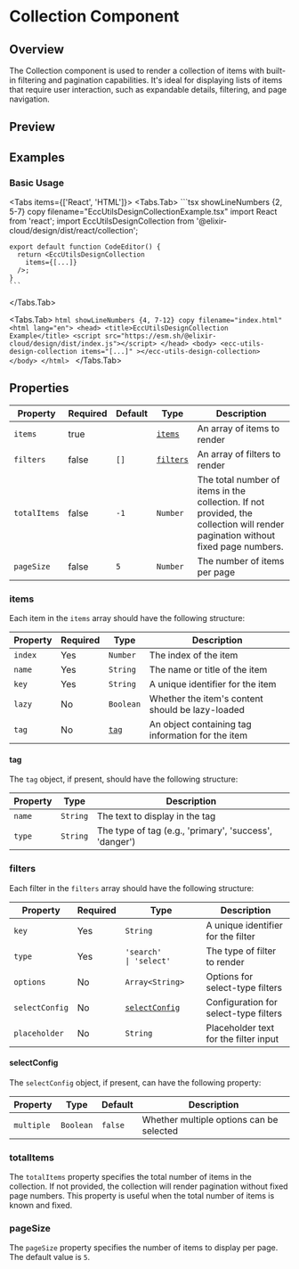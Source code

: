 
# Collection Component

<ComponentName
  tagName='ecc-utils-design-collection'
  reactTagName='EccUtilsDesignCollection'
  version='0.1.1'
  beta
/>

## Overview

The Collection component is used to render a collection of items with built-in filtering and pagination capabilities. It's ideal for displaying lists of items that require user interaction, such as expandable details, filtering, and page navigation.

## Preview

<Collection />

## Examples

### Basic Usage

<Tabs items={['React', 'HTML']}>
  <Tabs.Tab>
    ```tsx showLineNumbers {2, 5-7} copy filename="EccUtilsDesignCollectionExample.tsx"
    import React from 'react';
    import EccUtilsDesignCollection from '@elixir-cloud/design/dist/react/collection';

    export default function CodeEditor() {
      return <EccUtilsDesignCollection
        items={[...]}
      />;
    }
    ```

  </Tabs.Tab>
  
  <Tabs.Tab>
    ```html showLineNumbers {4, 7-12} copy filename="index.html"
    <html lang="en">
      <head>
        <title>EccUtilsDesignCollection Example</title>
        <script src="https://esm.sh/@elixir-cloud/design/dist/index.js"></script>
      </head>
      <body>
        <ecc-utils-design-collection
          items="[...]"
        ></ecc-utils-design-collection>
      </body>
    </html>
    ```
  </Tabs.Tab>
</Tabs>

## Properties

| Property     | Required | Default | Type                  | Description                                                                                                                     |
| ------------ | -------- | ------- | --------------------- | ------------------------------------------------------------------------------------------------------------------------------- |
| `items`      | true     |         | [`items`](#items)     | An array of items to render                                                                                                     |
| `filters`    | false    | `[]`    | [`filters`](#filters) | An array of filters to render                                                                                                   |
| `totalItems` | false    | `-1`    | `Number`              | The total number of items in the collection. If not provided, the collection will render pagination without fixed page numbers. |
| `pageSize`   | false    | `5`     | `Number`              | The number of items per page                                                                                                    |

### items

Each item in the `items` array should have the following structure:

| Property | Required | Type          | Description                                       |
| -------- | -------- | ------------- | ------------------------------------------------- |
| `index`  | Yes      | `Number`      | The index of the item                             |
| `name`   | Yes      | `String`      | The name or title of the item                     |
| `key`    | Yes      | `String`      | A unique identifier for the item                  |
| `lazy`   | No       | `Boolean`     | Whether the item's content should be lazy-loaded  |
| `tag`    | No       | [`tag`](#tag) | An object containing tag information for the item |

#### tag

The `tag` object, if present, should have the following structure:

| Property | Type     | Description                                            |
| -------- | -------- | ------------------------------------------------------ |
| `name`   | `String` | The text to display in the tag                         |
| `type`   | `String` | The type of tag (e.g., 'primary', 'success', 'danger') |

### filters

Each filter in the `filters` array should have the following structure:

| Property       | Required | Type                            | Description                           |
| -------------- | -------- | ------------------------------- | ------------------------------------- |
| `key`          | Yes      | `String`                        | A unique identifier for the filter    |
| `type`         | Yes      | `'search'       \| 'select'`    | The type of filter to render          |
| `options`      | No       | `Array<String>`                 | Options for select-type filters       |
| `selectConfig` | No       | [`selectConfig`](#selectconfig) | Configuration for select-type filters |
| `placeholder`  | No       | `String`                        | Placeholder text for the filter input |

#### selectConfig

The `selectConfig` object, if present, can have the following property:

| Property   | Type      | Default | Description                              |
| ---------- | --------- | ------- | ---------------------------------------- |
| `multiple` | `Boolean` | `false` | Whether multiple options can be selected |

### totalItems

The `totalItems` property specifies the total number of items in the collection. If not provided, the collection will render pagination without fixed page numbers. This property is useful when the total number of items is known and fixed.

### pageSize

The `pageSize` property specifies the number of items to display per page. The default value is `5`.